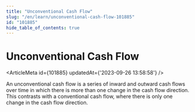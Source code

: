 ```yaml
---
title: "Unconventional Cash Flow"
slug: "/en/learn/unconventional-cash-flow-101885"
id: "101885"
hide_table_of_contents: true
---
```



# Unconventional Cash Flow

<ArticleMeta id={101885} updatedAt={'2023-09-26 13:58:58'} />
<div className='border-solid border-b border-t-0 my-4 border-[var(--ifm-color-gray-300)]' />

An unconventional cash flow is a series of inward and outward cash flows over time in which there is more than one change in the cash flow direction. This contrasts with a conventional cash flow, where there is only one change in the cash flow direction.
